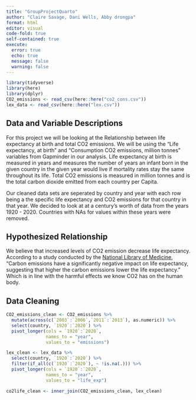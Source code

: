 ```yaml
---
title: "GroupProjectQuarto"
author: "Claire Savage, Dani Wells, Abby drongpa"
format: html
editor: visual
code-fold: true
self-contained: true
execute: 
  error: true
  echo: true
  message: false
  warning: false
---
```


```r
library(tidyverse)
library(here)
library(dplyr)
CO2_emissions <- read_csv(here::here("co2_cons.csv"))
lex_data <- read_csv(here::here("lex.csv"))
```

## Data and Variable Descriptions

For this project we will be looking at the Relationship between life expectancy at birth and total CO2 emissions. We will be using the "Life expectancy, at birth" and "Consumption CO2 emissions, million tonnes" variables from Gapminder in our analysis. Life expectancy at birth is measured in years and measures the number of years an infant born in the given country in the given year would live if mortality rates stay the same throughout its life. Total CO2 emissions is measured in million tonnes and is the total carbon dioxide emitted from each country per Capita.

Our cleaned data sets are seperated by country and year with each row being a the specific life expectancy and CO2 emissions for that country in that year. We decided to look at at a century's worth of data from the years 1920 - 2020. Countries with NAs for values within these years were removed.

## Hypothesized Relationship

We believe that increased levels of CO2 emission decrease life expectancy. According to a study conducted by the [National Library of Medicine](https://www.ncbi.nlm.nih.gov/pmc/articles/PMC8782287/#:~:text=Carbon%20emissions%20have%20a%20significantly,decreases%20life%20expectancy%20by%200.012%25.), “Carbon emissions have a significantly negative impact on life expectancy, suggesting that higher the carbon emissions lower the life expectancy.” Which is in line with the harmful effects we know CO2 has on the human body.

## Data Cleaning

```r
CO2_emissions_clean <- CO2_emissions %>%
  mutate(across(c(`2003`:`2006`,`2011`:`2013`), as.numeric)) %>% 
  select(country, `1920`:`2020`) %>% 
  pivot_longer(cols = `1920`:`2020`,
               names_to = "year",
               values_to = "emissions")
```

```r
lex_clean <- lex_data %>%
  select(country, `1920`:`2020`) %>%
  filter(if_all(c(`1920`:`2020`), ~ !is.na(.))) %>%
  pivot_longer(cols = `1920`:`2020`,
               names_to = "year",
               values_to = "life_exp")
```

```r
co2life_clean <- inner_join(CO2_emissions_clean, lex_clean)
```
